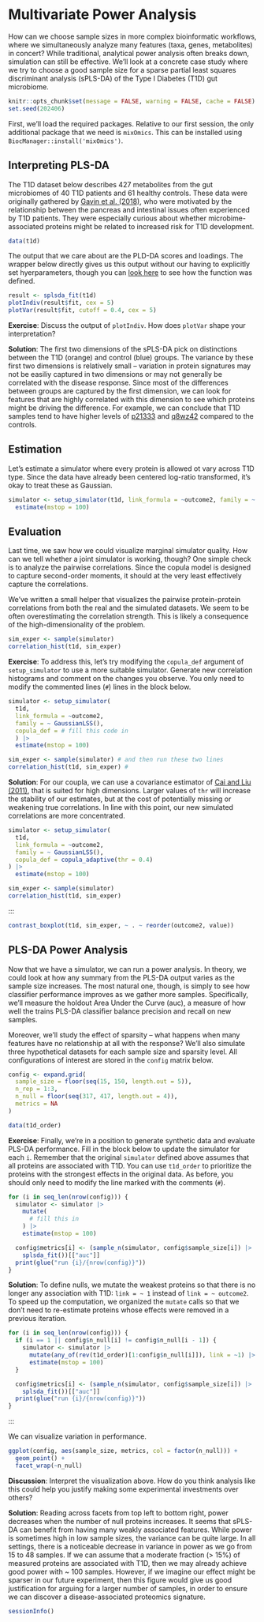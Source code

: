 # Multivariate Power Analysis

How can we choose sample sizes in more complex bioinformatic workflows, where we
simultaneously analyze many features (taxa, genes, metabolites) in concert?
While traditional, analytical power analysis often breaks down, simulation can
still be effective. We'll look at a concrete case study where we try to choose a
good sample size for a sparse partial least squares discriminant analysis
(sPLS-DA) of the Type I Diabetes (T1D) gut microbiome.

```r
knitr::opts_chunk$set(message = FALSE, warning = FALSE, cache = FALSE)
set.seed(202406)
```

First, we'll load the required packages. Relative to our first session, the only
additional package that we need is `mixOmics`. This can be installed using
`BiocManager::install('mixOmics')`.

## Interpreting PLS-DA

The T1D dataset below describes 427 metabolites from the gut microbiomes of 40
T1D patients and 61 healthy controls. These data were originally gathered by
[Gavin et al. (2018)](https://doi.org/10.2337/dc18-0777), who were motivated by
the relationship between the pancreas and intestinal issues often experienced by
T1D patients. They were especially curious about whether microbime-associated
proteins might be related to increased risk for T1D development.

```r
data(t1d)
```

The output that we care about are the PLD-DA scores and loadings. The wrapper
below directly gives us this output without our having to explicitly set
hyerparameters, though you can [look here](https://github.com/krisrs1128/intro-to-simulation/blob/main/MIGsim/R/methods.R) 
to see how the function was defined.

```r
result <- splsda_fit(t1d)
plotIndiv(result$fit, cex = 5)
plotVar(result$fit, cutoff = 0.4, cex = 5)
```

**Exercise**: Discuss the output of `plotIndiv`. How does `plotVar` shape
your interpretation?


**Solution**: The first two dimensions of the sPLS-DA pick on distinctions between the T1D
(orange) and control (blue) groups. The variance by these first two dimensions
is relatively small
-- variation in protein signatures may not be easiliy captured in two dimensions
or may not generally be correlated with the disease response. Since most of the
differences between groups are captured by the first dimension, we can look for
features that are highly correlated with this dimension to see which proteins
might be driving the difference. For example, we can conclude that T1D samples
tend to have higher levels of
[p21333](https://www.uniprot.org/uniprotkb/P21333/entry) and
[q8wz42](https://www.uniprot.org/uniprotkb/Q8WZ42/entry) compared to the
controls. 

## Estimation

Let's estimate a simulator where every protein is allowed ot vary across T1D
type. Since the data have already been centered log-ratio transformed, it's okay
to treat these as Gaussian. 

```r
simulator <- setup_simulator(t1d, link_formula = ~outcome2, family = ~ GaussianLSS()) |>
  estimate(mstop = 100)
```

## Evaluation

Last time, we saw how we could visualize marginal simulator quality. How can we
tell whether a joint simulator is working, though? One simple check is to
analyze the pairwise correlations. Since the copula model is designed to capture
second-order moments, it should at the very least effectively capture the
correlations.

We've written a small helper that visualizes the pairwise protein-protein
correlations from both the real and the simulated datasets. We seem to be often
overestimating the correlation strength. This is likely a consequence of the
high-dimensionality of the problem.

```r
sim_exper <- sample(simulator)
correlation_hist(t1d, sim_exper)
```

**Exercise**: To address this, let's try modifying the `copula_def` argument of
`setup_simulator` to use a more suitable simulator. Generate new correlation
histograms and comment on the changes you observe. You only need to modify the
commented lines (`#`) lines in the block below.

```r
simulator <- setup_simulator(
  t1d,
  link_formula = ~outcome2,
  family = ~ GaussianLSS(),
  copula_def = # fill this code in
  ) |>
  estimate(mstop = 100)

sim_exper <- sample(simulator) # and then run these two lines
correlation_hist(t1d, sim_exper) #
```

**Solution**: For our coupla, we can use a covariance estimator of [Cai and Liu
(2011)](https://www.tandfonline.com/doi/abs/10.1198/jasa.2011.tm10560), that is
suited for high dimensions. Larger values of `thr` will increase the stability
of our estimates, but at the cost of potentially missing or weakening true
correlations. In line with this point, our new simulated correlations are more
concentrated.

```r
simulator <- setup_simulator(
  t1d,
  link_formula = ~outcome2,
  family = ~ GaussianLSS(),
  copula_def = copula_adaptive(thr = 0.4)
) |>
  estimate(mstop = 100)

sim_exper <- sample(simulator)
correlation_hist(t1d, sim_exper)
```
:::


```r
contrast_boxplot(t1d, sim_exper, ~ . ~ reorder(outcome2, value))
```

## PLS-DA Power Analysis

Now that we have a simulator, we can run a power analysis. In theory, we could
look at how any summary from the PLS-DA output varies as the sample size
increases. The most natural one, though, is simply to see how classifier
performance improves as we gather more samples. Specifically, we'll measure the
holdout Area Under the Curve (auc), a measure of how well the trains PLS-DA
classifier balance precision and recall on new samples.

Moreover, we'll study the effect of sparsity -- what happens when many features
have no relationship at all with the response? We'll also simulate three
hypothetical datasets for each sample size and sparsity level. All
configurations of interest are stored in the `config` matrix below.

```r
config <- expand.grid(
  sample_size = floor(seq(15, 150, length.out = 5)),
  n_rep = 1:3,
  n_null = floor(seq(317, 417, length.out = 4)),
  metrics = NA
)

data(t1d_order)
```

**Exercise**: Finally, we're in a position to generate synthetic data and
evaluate PLS-DA performance. Fill in the block below to update the simulator for
each `i`. Remember that the original `simulator` defined above assumes that all
proteins are associated with T1D. You can use `t1d_order` to prioritize the
proteins with the strongest effects in the original data. As before, you should
only need to modify the line marked with the comments (`#`).

```r
for (i in seq_len(nrow(config))) {
  simulator <- simulator |>
    mutate(
      # fill this in
    ) |>
    estimate(mstop = 100)

  config$metrics[i] <- (sample_n(simulator, config$sample_size[i]) |>
    splsda_fit())[["auc"]]
  print(glue("run {i}/{nrow(config)}"))
}
```

**Solution**: To define nulls, we mutate the weakest proteins so that there is no longer any
association with T1D: `link = ~ 1` instead of `link = ~ outcome2`. To speed up
the computation, we organized the `mutate` calls so that we don't need to
re-estimate proteins whose effects were removed in a previous iteration.
```r
for (i in seq_len(nrow(config))) {
  if (i == 1 || config$n_null[i] != config$n_null[i - 1]) {
    simulator <- simulator |>
      mutate(any_of(rev(t1d_order)[1:config$n_null[i]]), link = ~1) |>
      estimate(mstop = 100)
  }

  config$metrics[i] <- (sample_n(simulator, config$sample_size[i]) |>
    splsda_fit())[["auc"]]
  print(glue("run {i}/{nrow(config)}"))
}
```
:::

We can visualize variation in performance. 

```r
ggplot(config, aes(sample_size, metrics, col = factor(n_null))) +
  geom_point() +
  facet_wrap(~n_null)
```

**Discussion**: Interpret the visualization above. How do you think analysis
like this could help you justify making some experimental investments over
others?

**Solution**: Reading across facets from top left to bottom right, power decreases when the
number of null proteins increases. It seems that sPLS-DA can benefit from having
many weakly associated features. While power is sometimes high in low sample
sizes, the variance can be quite large. In all settings, there is a noticeable
decrease in variance in power as we go from 15 to 48 samples. If we can assume
that a moderate fraction (> 15\%) of measured proteins are associated with T1D,
then we may already achieve good power with ~ 100 samples. However, if we
imagine our effect might be sparser in our future experiment, then this figure
would give us good justification for arguing for a larger number of samples, in
order to ensure we can discover a disease-associated proteomics signature.

```r
sessionInfo()
```